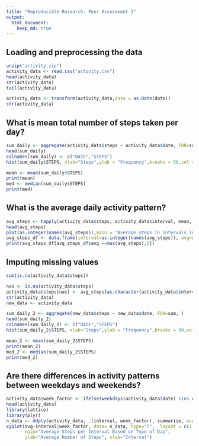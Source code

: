 ```yaml
---
title: "Reproducible Research: Peer Assessment 1"
output: 
  html_document:
    keep_md: true
---
```



## Loading and preprocessing the data
```r
unzip("activity.zip")
activity_data <- read.csv("activity.csv")
head(activity_data)
str(activity_data)
tail(activity_data)

activity_data <- transform(activity_data,date = as.Date(date))                           
str(activity_data)
```


## What is mean total number of steps taken per day?
```r
sum_daily <- aggregate(activity_data$steps ~ activity_data$date, FUN=sum, )
head(sum_daily)
colnames(sum_daily) <- c("DATE","STEPS")
hist(sum_daily$STEPS, xlab="Steps",ylab = "Frequency",breaks = 50,col = "springgreen", main = "Total Steps per Day")

mean <- mean(sum_daily$STEPS)
print(mean)
med <- median(sum_daily$STEPS)
print(med)
```

## What is the average daily activity pattern?
```r
avg_steps <- tapply(activity_data$steps, activity_data$interval, mean, na.rm=TRUE, simplify=T)
head(avg_steps)
plot(as.integer(names(avg_steps)),main = "Average steps in intervals in the given time",xlab = "Interval",ylab = "Avg steps",avg_steps,type = "l")
avg_steps_df <- data.frame(interval=as.integer(names(avg_steps)), avg=avg_steps)
print(avg_steps_df[avg_steps_df$avg ==max(avg_steps),1])
```

## Imputing missing values
```r
sum(is.na(activity_data$steps))

nas <- is.na(activity_data$steps)
activity_data$steps[nas] <- avg_steps[as.character(activity_data$interval[nas])]
str(activity_data)
new_data <- activity_data

sum_daily_2 <- aggregate(new_data$steps ~ new_data$date, FUN=sum, )
head(sum_daily_2)
colnames(sum_daily_2) <- c("DATE","STEPS")
hist(sum_daily_2$STEPS, xlab="Steps",ylab = "Frequency",breaks = 50,col = "tomato2", main = "Total Steps per Day")

mean_2 <- mean(sum_daily_2$STEPS)
print(mean_2)
med_2 <- median(sum_daily_2$STEPS)
print(med_2)
```

## Are there differences in activity patterns between weekdays and weekends?
```r
activity_data$week_factor <- ifelse(weekdays(activity_data$date) %in% c("Saturday", "Sunday"), "Weekend", "Weekday")
head(activity_data)
library(lattice) 
library(plyr)
n_data <- ddply(activity_data, .(interval, week_factor), summarize, avg = mean(steps))
xyplot(avg~interval|week_factor, data= n_data, type="l",  layout = c(1,2),
       main="Average Steps per Interval Based on Type of Day", 
       ylab="Average Number of Steps", xlab="Interval")
```